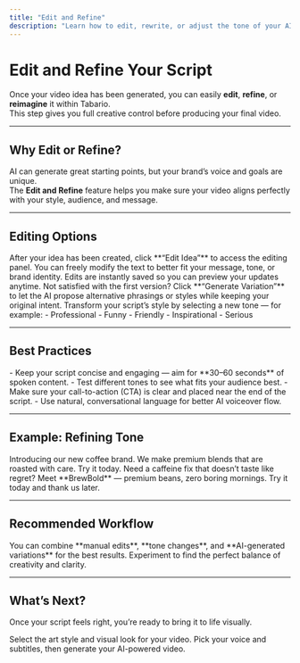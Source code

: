```yaml
---
title: "Edit and Refine"
description: "Learn how to edit, rewrite, or adjust the tone of your AI-generated video scripts in Tabario."
---
```


# Edit and Refine Your Script

Once your video idea has been generated, you can easily **edit**, **refine**, or **reimagine** it within Tabario.  
This step gives you full creative control before producing your final video.

---

## Why Edit or Refine?

AI can generate great starting points, but your brand’s voice and goals are unique.  
The **Edit and Refine** feature helps you make sure your video aligns perfectly with your style, audience, and message.

---

## Editing Options

<Steps>
  <Step title="Open your generated idea">
    After your idea has been created, click **“Edit Idea”** to access the editing panel.
  </Step>
  <Step title="Manually edit the script">
    You can freely modify the text to better fit your message, tone, or brand identity.  
    Edits are instantly saved so you can preview your updates anytime.
  </Step>
  <Step title="Generate variations">
    Not satisfied with the first version? Click **“Generate Variation”** to let the AI propose alternative phrasings or styles while keeping your original intent.
  </Step>
  <Step title="Change tone of voice">
    Transform your script’s style by selecting a new tone — for example:
    - Professional  
    - Funny  
    - Friendly  
    - Inspirational  
    - Serious  
  </Step>
</Steps>

---

## Best Practices

<Card title="Tips for Effective Refinement" icon="lightbulb">
- Keep your script concise and engaging — aim for **30–60 seconds** of spoken content.  
- Test different tones to see what fits your audience best.  
- Make sure your call-to-action (CTA) is clear and placed near the end of the script.  
- Use natural, conversational language for better AI voiceover flow.
</Card>

---

## Example: Refining Tone

<Card title="Before">
Introducing our new coffee brand. We make premium blends that are roasted with care. Try it today.
</Card>

<Card title="After (Funny Tone)">
Need a caffeine fix that doesn’t taste like regret? Meet **BrewBold** — premium beans, zero boring mornings. Try it today and thank us later.
</Card>

---

## Recommended Workflow

<Tip>
You can combine **manual edits**, **tone changes**, and **AI-generated variations** for the best results.  
Experiment to find the perfect balance of creativity and clarity.
</Tip>

---

## What’s Next?

Once your script feels right, you’re ready to bring it to life visually.

<Columns cols={2}>
  <Card
    title="Choose Video Style"
    icon="palette"
    href="/guide/video-styles"
  >
    Select the art style and visual look for your video.
  </Card>
  <Card
    title="Generate the Video"
    icon="video"
    href="/guide/video-generation"
  >
    Pick your voice and subtitles, then generate your AI-powered video.
  </Card>
</Columns>
